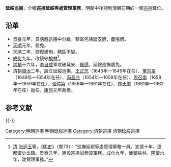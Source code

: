 '''延綏巡撫'''，全稱'''巡撫延綏等處贊理軍務'''，明朝中後期到清朝前期的一個[[巡撫|巡撫]]職位。

==沿革==
*[[景泰|景泰]]元年，自[[陝西巡撫|陝西巡撫]]中分離，轄區包括[[延安府|延安府]]、[[慶陽府|慶陽府]]。
*[[天顺_(明朝)|天順]]元年，罷免。
*天順二年，恢復建制，轄區不變。
*[[成化|成化]]九年，改鎮守[[榆林|榆林]]<ref>[[清|清]]·[[张廷玉|张廷玉]]等，《[[明史|明史]]》（卷73）：“巡撫延綏等處贊理軍務一員。宣德十年，遣都禦史出鎮。景泰元年，專設巡撫加參贊軍務。成化九年，徙鎮榆林。隆慶六年，改贊理軍務。”</ref>。
*[[崇禎|崇禎]]十六年，[[李自成|李自成]]軍攻破延安、[[綏德|綏德]]，延綏巡撫罷免。
* 清朝[[順治|順治]]二年，設立延綏巡撫，[[王正志|王正志]]（1645年—1649年在任）、[[董宗圣|董宗圣]]（1649年—1654年在任）、[[冯圣兆|冯圣兆]]（1654年—1658年在任）、[[周召南|周召南]]（1658年—1659年在任）、[[張仲第|張仲第]]（1656年—1661年在任）、[[林天擎|林天擎]]（1661年—1662年在任）擔任，[[康熙|康熙]]元年裁撤。
== 参考文献 ==
{{Reflist}}

{{-}}
{{明朝巡撫}}
{{清朝巡撫}}

[[Category:明朝巡撫|Category:明朝巡撫]]
[[Category:明朝延綏巡撫|]]
[[Category:清朝巡撫|Category:清朝巡撫]]
[[Category:清朝延綏巡撫|]]

{{明朝小作品}}